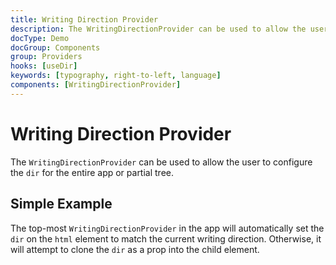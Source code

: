 ```yaml
---
title: Writing Direction Provider
description: The WritingDirectionProvider can be used to allow the user to configure the dir for the entire app or partial tree.
docType: Demo
docGroup: Components
group: Providers
hooks: [useDir]
keywords: [typography, right-to-left, language]
components: [WritingDirectionProvider]
---
```


# Writing Direction Provider

The `WritingDirectionProvider` can be used to allow the user to configure the
`dir` for the entire app or partial tree.

## Simple Example

The top-most `WritingDirectionProvider` in the app will automatically set the
`dir` on the `html` element to match the current writing direction. Otherwise,
it will attempt to clone the `dir` as a prop into the child element.

```demo source="./SimpleExample.tsx"

```
